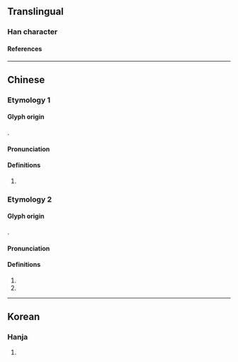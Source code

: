 {{character info/new}}
==Translingual==

===Han character===
{{Han char|rn=25|rad=卜|as=03|sn=5|four=6300|canj=RY|ids=⿰口卜}}

====References====
{{Han ref|kx=0157.290|dkj=02779|dj=0361.180|hdz=10093.020|uh=535F}}

----

==Chinese==
{{zh-forms}}

===Etymology 1===
====Glyph origin====
{{Han compound|口|卜|ls=ic}}.

====Pronunciation====
{{zh-pron
|m=jī
|mc=y
|oc=y
}}

====Definitions====
{{zh-hanzi}}
# {{zh-alt-form|[[乩]]/[[稽]]|to [[divine]]}}

===Etymology 2===
====Glyph origin====
{{Han compound|口|卜|ls=psc|c1=s|c2=p|no_och=1|no_och2=1}}.

====Pronunciation====
{{zh-pron
|m=bǔ
|c=buk1
}}

====Definitions====
{{zh-hanzi}}

# {{zh-only used in|卟啉}}
# {{zh-only used in|卟吩}}

----

==Korean==

===Hanja===
{{ko-hanja|hangeul=게|rv=ge|mr=ke}}

# {{defn|lang=ko|sort=卜03}}